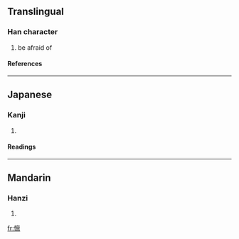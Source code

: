 {{see|懍}}

==Translingual==
===Han character===
{{Han char|rn=61|rad=心|as=13|sn=16|four=|canj=心卜田火 (PYWF)}}
# be afraid of
====References====
{{Han ref|kx=0406.141|hdz=42362.090|uh=61D4|ud=25044}}
----
==Japanese==
===Kanji===
{{ja-kanji|grade=|rs=心13}}
# {{defn|Japanese}} 
====Readings====
{{ja-readings|on=[[りん]] (rin), [[らん]] (ran)|kun=[[おそれる]] (osoreru)}}
----
==Mandarin==
===Hanzi===
{{cmn-hanzi|tra=懍|pin=[[lǐn]] (lin3)|wg=lin<sup>3</sup>}}
# {{defn|Mandarin}}

[[fr:懔]]